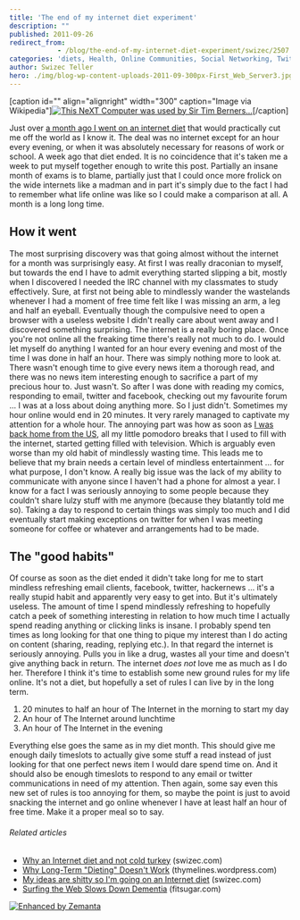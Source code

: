 ```yaml
---
title: 'The end of my internet diet experiment'
description: ""
published: 2011-09-26
redirect_from: 
            - /blog/the-end-of-my-internet-diet-experiment/swizec/2507
categories: 'diets, Health, Online Communities, Social Networking, Twitter, Uncategorized'
author: Swizec Teller
hero: ./img/blog-wp-content-uploads-2011-09-300px-First_Web_Server3.jpg
---
```

\[caption id="" align="alignright" width="300" caption="Image via Wikipedia"][![This NeXT Computer was used by Sir Tim Berners...](./img/blog-wp-content-uploads-2011-09-300px-First_Web_Server3.jpg "This NeXT Computer was used by Sir Tim Berners...")](http://commons.wikipedia.org/wiki/File:First_Web_Server.jpg)\[/caption]

Just over [a month ago I went on an internet diet](http://swizec.com/blog/my-ideas-are-shitty-so-im-going-on-an-internet-diet/swizec/2239 "My ideas are shitty so I’m going on an internet diet") that would practically cut me off the world as I know it. The deal was no internet except for an hour every evening, or when it was absolutely necessary for reasons of work or school. A week ago that diet ended. It is no coincidence that it's taken me a week to put myself together enough to write this post. Partially an insane month of exams is to blame, partially just that I could once more frolick on the wide internets like a madman and in part it's simply due to the fact I had to remember what life online was like so I could make a comparison at all. A month is a long long time.

## How it went

The most surprising discovery was that going almost without the internet for a month was surprisingly easy. At first I was really draconian to myself, but towards the end I have to admit everything started slipping a bit, mostly when I discovered I needed the IRC channel with my classmates to study effectively. Sure, at first not being able to mindlessly wander the wastelands whenever I had a moment of free time felt like I was missing an arm, a leg and half an eyeball. Eventually though the compulsive need to open a browser with a useless website I didn't really care about went away and I discovered something surprising. The internet is a really boring place. Once you're not online all the freaking time there's really not much to do. I would let myself do anything I wanted for an hour every evening and most of the time I was done in half an hour. There was simply nothing more to look at. There wasn't enough time to give every news item a thorough read, and there was no news item interesting enough to sacrifice a part of my precious hour to. Just wasn't. So after I was done with reading my comics, responding to email, twitter and facebook, checking out my favourite forum ... I was at a loss about doing anything more. So I just didn't. Sometimes my hour online would end in 20 minutes. It very rarely managed to captivate my attention for a whole hour. The annoying part was how as soon as [I was back home from the US](http://swizec.com/blog/i-went-through-yc-as-an-intern-heres-what-i-learned/swizec/2345 "I went through YC as an intern, here’s what I learned"), all my little pomodoro breaks that I used to fill with the internet, started getting filled with television. Which is arguably even worse than my old habit of mindlessly wasting time. This leads me to believe that my brain needs a certain level of mindless entertainment ... for what purpose, I don't know. A really big issue was the lack of my ability to communicate with anyone since I haven't had a phone for almost a year. I know for a fact I was seriously annoying to some people because they couldn't share lulzy stuff with me anymore (because they blatantly told me so). Taking a day to respond to certain things was simply too much and I did eventually start making exceptions on twitter for when I was meeting someone for coffee or whatever and arrangements had to be made.

## The "good habits"

Of course as soon as the diet ended it didn't take long for me to start mindless refreshing email clients, facebook, twitter, hackernews ... it's a really stupid habit and apparently very easy to get into. But it's ultimately useless. The amount of time I spend mindlessly refreshing to hopefully catch a peek of something interesting in relation to how much time I actually spend reading anything or clicking links is insane. I probably spend ten times as long looking for that one thing to pique my interest than I do acting on content (sharing, reading, replying etc.). In that regard the internet is seriously annoying. Pulls you in like a drug, wastes all your time and doesn't give anything back in return. The internet _does not_ love me as much as I do her. Therefore I think it's time to establish some new ground rules for my life online. It's not a diet, but hopefully a set of rules I can live by in the long term.

1. 20 minutes to half an hour of The Internet in the morning to start my day
2. An hour of The Internet around lunchtime
3. An hour of The Internet in the evening

Everything else goes the same as in my diet month. This should give me enough daily timeslots to actually give some stuff a read instead of just looking for that one perfect news item I would dare spend time on. And it should also be enough timeslots to respond to any email or twitter communications in need of my attention. Then again, some say even this new set of rules is too annoying for them, so maybe the point is just to avoid snacking the internet and go online whenever I have at least half an hour of free time. Make it a proper meal so to say.

###### Related articles

- [Why an Internet diet and not cold turkey](http://swizec.com/blog/why-an-internet-diet-and-not-cold-turkey/swizec/2254) (swizec.com)
- [Why Long-Term "Dieting" Doesn't Work](http://thymelines.wordpress.com/2011/09/23/why-long-term-dieting-doesnt-work/) (thymelines.wordpress.com)
- [My ideas are shitty so I'm going on an Internet diet](http://swizec.com/blog/my-ideas-are-shitty-so-im-going-on-an-internet-diet/swizec/2239) (swizec.com)
- [Surfing the Web Slows Down Dementia](http://www.fitsugar.com/5772968) (fitsugar.com)

[![Enhanced by Zemanta](http://img.zemanta.com/zemified_e.png?x-id=fae4e715-0fec-4ee9-8923-01d17131b75f)](http://www.zemanta.com/ "Enhanced by Zemanta")